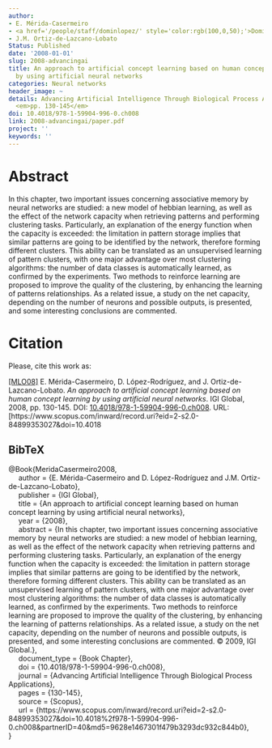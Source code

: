 ```yaml
---
author:
- E. Mérida-Casermeiro
- <a href='/people/staff/dominlopez/' style='color:rgb(100,0,50);'>Domingo López Rodríguez</a>
- J.M. Ortiz-de-Lazcano-Lobato
Status: Published
date: '2008-01-01'
slug: 2008-advancingai
title: An approach to artificial concept learning based on human concept learning
  by using artificial neural networks
categories: Neural networks
header_image: ~
details: Advancing Artificial Intelligence Through Biological Process Applications,
  <em>pp. 130-145</em>
doi: 10.4018/978-1-59904-996-0.ch008
link: 2008-advancingai/paper.pdf
project: ''
keywords: ''
---
```



# Abstract


In this chapter, two important issues concerning associative memory by neural networks are studied: a new model of hebbian learning, as well as the effect of the network capacity when retrieving patterns and performing clustering tasks. Particularly, an explanation of the energy function when the capacity is exceeded: the limitation in pattern storage implies that similar patterns are going to be identified by the network, therefore forming different clusters. This ability can be translated as an unsupervised learning of pattern clusters, with one major advantage over most clustering algorithms: the number of data classes is automatically learned, as confirmed by the experiments. Two methods to reinforce learning are proposed to improve the quality of the clustering, by enhancing the learning of patterns relationships. As a related issue, a study on the net capacity, depending on the number of neurons and possible outputs, is presented, and some interesting conclusions are commented.







# Citation
Please, cite this work as:


<a name=bib-MeridaCasermeiro2008></a>[[MLO08]](#cite-MeridaCasermeiro2008) E. Mérida-Casermeiro, D. López-Rodríguez, and J. Ortiz-de-Lazcano-Lobato. _An approach to artificial concept learning based on human concept learning by using artificial neural networks_. IGI Global, 2008, pp. 130-145. DOI: [10.4018/978-1-59904-996-0.ch008](https://doi.org/10.4018%2F978-1-59904-996-0.ch008). URL: [https://www.scopus.com/inward/record.uri?eid=2-s2.0-84899353027&doi=10.4018

::: {.callout-note appearance="minimal" collapse=true}

## BibTeX

@Book{MeridaCasermeiro2008,<br>&nbsp;&nbsp;&nbsp;&nbsp;  author = {E. Mérida-Casermeiro and D. López-Rodríguez and J.M. Ortiz-de-Lazcano-Lobato},<br>&nbsp;&nbsp;&nbsp;&nbsp;  publisher = {IGI Global},<br>&nbsp;&nbsp;&nbsp;&nbsp;  title = {An approach to artificial concept learning based on human concept learning by using artificial neural networks},<br>&nbsp;&nbsp;&nbsp;&nbsp;  year = {2008},<br>&nbsp;&nbsp;&nbsp;&nbsp;  abstract = {In this chapter, two important issues concerning associative memory by neural networks are studied: a new model of hebbian learning, as well as the effect of the network capacity when retrieving patterns and performing clustering tasks. Particularly, an explanation of the energy function when the capacity is exceeded: the limitation in pattern storage implies that similar patterns are going to be identified by the network, therefore forming different clusters. This ability can be translated as an unsupervised learning of pattern clusters, with one major advantage over most clustering algorithms: the number of data classes is automatically learned, as confirmed by the experiments. Two methods to reinforce learning are proposed to improve the quality of the clustering, by enhancing the learning of patterns relationships. As a related issue, a study on the net capacity, depending on the number of neurons and possible outputs, is presented, and some interesting conclusions are commented. © 2009, IGI Global.},<br>&nbsp;&nbsp;&nbsp;&nbsp;  document_type = {Book Chapter},<br>&nbsp;&nbsp;&nbsp;&nbsp;  doi = {10.4018/978-1-59904-996-0.ch008},<br>&nbsp;&nbsp;&nbsp;&nbsp;  journal = {Advancing Artificial Intelligence Through Biological Process Applications},<br>&nbsp;&nbsp;&nbsp;&nbsp;  pages = {130-145},<br>&nbsp;&nbsp;&nbsp;&nbsp;  source = {Scopus},<br>&nbsp;&nbsp;&nbsp;&nbsp;  url = {https://www.scopus.com/inward/record.uri?eid=2-s2.0-84899353027&doi=10.4018%2f978-1-59904-996-0.ch008&partnerID=40&md5=9628e1467301f479b3293dc932c844b0},<br>}

:::


